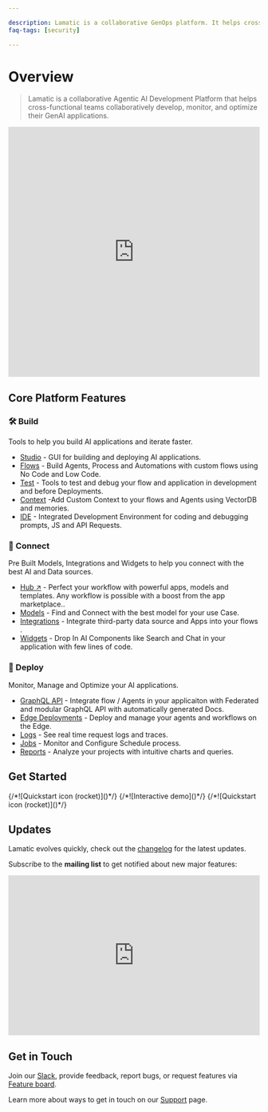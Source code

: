 ```yaml
---

description: Lamatic is a collaborative GenOps platform. It helps cross-functional product teams build and deploy GenAI faster and better.
faq-tags: [security]

---
```


# Overview

> Lamatic is a collaborative Agentic AI Development Platform that helps cross-functional teams collaboratively develop, monitor, and optimize their GenAI applications.

<iframe width="100%" height="500px" src="https://player.vimeo.com/video/1002445617?badge=0&amp;autopause=0&amp;player_id=0&amp;app_id=58479" title="Lamatic Genesis Release - 1.0.0" frameborder="0" allow="accelerometer; autoplay; clipboard-write; encrypted-media; gyroscope; picture-in-picture; web-share" referrerpolicy="strict-origin-when-cross-origin" allowfullscreen></iframe>

## Core Platform Features

### 🛠️ Build
Tools to help you build AI applications and iterate faster.

- [Studio](/docs/studio) \- GUI for building and deploying AI applications.
- [Flows](/docs/flows) \- Build Agents, Process and Automations with custom flows using No Code and Low Code.
- [Test](/docs/tests) \- Tools to test and debug your flow and application in development and before Deployments.
- [Context](/docs/context) \-Add Custom Context to your flows and Agents using VectorDB and memories.
- [IDE](/docs/IDE) \- Integrated Development Environment for coding and debugging prompts, JS and API Requests.

### 🧩 Connect
Pre Built Models, Integrations and Widgets to help you connect with the best AI and Data sources.
- [Hub ↗](https://hub.lamatic.ai) \- Perfect your workflow with powerful apps, models and templates. Any workflow is possible with a boost from the app marketplace..
- [Models](/docs/models) \- Find and Connect with the best model for your use Case.
- [Integrations](/docs/integrations) \- Integrate third-party data source and Apps into your flows .
- [Widgets](/docs/interface/Widgets/Chat) \- Drop In AI Components like Search and Chat in your application with few lines of code.

### 🚀 Deploy
Monitor, Manage and Optimize your AI applications.

- [GraphQL API](/docs/interface/graphQL) \- Integrate flow / Agents in your applicaiton with Federated and modular GraphQL API with automatically generated Docs.
- [Edge Deployments](/docs/deployments) \- Deploy and manage your agents and workflows on the Edge.
- [Logs](/docs/logs) \- See real time request logs and traces.
- [Jobs](/docs/jobs) \- Monitor and Configure Schedule process.
- [Reports](/docs/reports) \- Analyze your projects with intuitive charts and queries.


## Get Started

<Cards num={3}>
    <Card href="/docs/get-started" title="Quickstart" image arrow>
        {/*![Quickstart icon (rocket)]()*/}
    </Card>
    <Card href="/docs/demo" title="Demo" image arrow>
        {/*![Interactive demo]()*/}
    </Card>
    <Card href="/docs/templates" title="Templates" image arrow>
        {/*![Quickstart icon (rocket)]()*/}
    </Card>
</Cards>


## Updates

Lamatic evolves quickly, check out the [changelog](/changelog) for the latest updates.

Subscribe to the **mailing list** to get notified about new major features:

<iframe
    src="https://embeds.beehiiv.com/08c99e2f-17cc-4e8a-a982-203a69f674fa"
    data-test-id="beehiiv-embed"
    width="100%"
    height="320"
    frameBorder="0"
    scrolling="no"
    style={{ borderRadius: '4px', border: '2px solid #e5e7eb', margin: '0', backgroundColor: 'transparent' }}>
</iframe>

## Get in Touch

Join our [Slack](/slack), provide feedback, report bugs, or request features via [Feature board](https://product.lamatic.ai/).

Learn more about ways to get in touch on our [Support](https://support.lamatic.ai) page.
